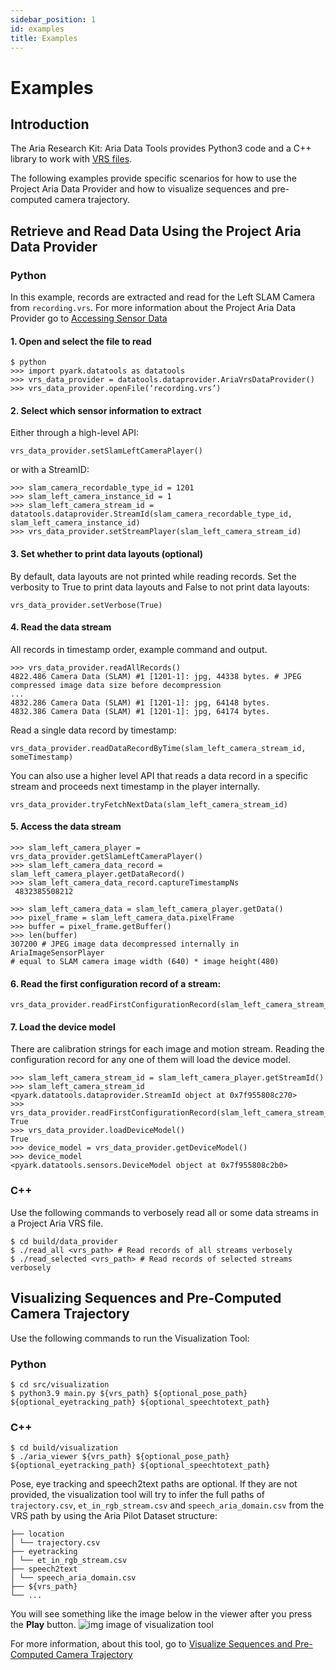 ```yaml
---
sidebar_position: 1
id: examples
title: Examples
---
```


# Examples

## Introduction
The Aria Research Kit: Aria Data Tools provides Python3 code and a C++ library to work with [VRS files](/aria-vrs.mdx).

The following examples provide specific scenarios for how to use the Project Aria Data Provider and how to visualize sequences and pre-computed camera trajectory.


## Retrieve and Read Data Using the Project Aria Data Provider

### Python

In this example, records are extracted and read for the Left SLAM Camera from `recording.vrs`.
For more information about the Project Aria Data Provider go to [Accessing Sensor Data](howto/dataprovider.mdx)


#### 1. Open and select the file to read

```
$ python
>>> import pyark.datatools as datatools
>>> vrs_data_provider = datatools.dataprovider.AriaVrsDataProvider()
>>> vrs_data_provider.openFile(‘recording.vrs’)
```

#### 2. Select which sensor information to extract

Either through a high-level API:

```
vrs_data_provider.setSlamLeftCameraPlayer()
```

or with a StreamID:

```
>>> slam_camera_recordable_type_id = 1201
>>> slam_left_camera_instance_id = 1
>>> slam_left_camera_stream_id = datatools.dataprovider.StreamId(slam_camera_recordable_type_id, slam_left_camera_instance_id)
>>> vrs_data_provider.setStreamPlayer(slam_left_camera_stream_id)
```

#### 3.  Set whether to print data layouts (optional)

By default, data layouts are not printed while reading records. Set the verbosity to True to print data layouts and False to not print data layouts:

```
vrs_data_provider.setVerbose(True)
```

#### 4. Read the data stream

All records in timestamp order, example command and output.

```
>>> vrs_data_provider.readAllRecords()
4822.486 Camera Data (SLAM) #1 [1201-1]: jpg, 44338 bytes. # JPEG compressed image data size before decompression
...
4832.286 Camera Data (SLAM) #1 [1201-1]: jpg, 64148 bytes.
4832.386 Camera Data (SLAM) #1 [1201-1]: jpg, 64174 bytes.
```

Read a single data record by timestamp:

```
vrs_data_provider.readDataRecordByTime(slam_left_camera_stream_id, someTimestamp)
```

You can also use a higher level API that reads a data record in a specific stream and proceeds next timestamp in the player internally.

```
vrs_data_provider.tryFetchNextData(slam_left_camera_stream_id)
```


#### 5. Access the data stream

```
>>> slam_left_camera_player = vrs_data_provider.getSlamLeftCameraPlayer()
>>> slam_left_camera_data_record = slam_left_camera_player.getDataRecord()
>>> slam_left_camera_data_record.captureTimestampNs
 4832385508212

>>> slam_left_camera_data = slam_left_camera_player.getData()
>>> pixel_frame = slam_left_camera_data.pixelFrame
>>> buffer = pixel_frame.getBuffer()
>>> len(buffer)
307200 # JPEG image data decompressed internally in AriaImageSensorPlayer
# equal to SLAM camera image width (640) * image height(480)

```

#### 6. Read the first configuration record of a stream:

```
vrs_data_provider.readFirstConfigurationRecord(slam_left_camera_stream_id)
```

#### 7. Load the device model

There are calibration strings for each image and motion stream. Reading the configuration record for any one of them will load the device model.

```
>>> slam_left_camera_stream_id = slam_left_camera_player.getStreamId()
>>> slam_left_camera_stream_id
<pyark.datatools.dataprovider.StreamId object at 0x7f955808c270>
>>> vrs_data_provider.readFirstConfigurationRecord(slam_left_camera_stream_id)
True
>>> vrs_data_provider.loadDeviceModel()
True
>>> device_model = vrs_data_provider.getDeviceModel()
>>> device_model
<pyark.datatools.sensors.DeviceModel object at 0x7f955808c2b0>
```


### C++

Use the following commands to verbosely read all or some data streams in a Project Aria VRS file.

```
$ cd build/data_provider
$ ./read_all <vrs_path> # Read records of all streams verbosely
$ ./read_selected <vrs_path> # Read records of selected streams verbosely
```



## Visualizing Sequences and Pre-Computed Camera Trajectory

Use the following commands to run the Visualization Tool:


### Python

```
$ cd src/visualization
$ python3.9 main.py ${vrs_path} ${optional_pose_path} ${optional_eyetracking_path} ${optional_speechtotext_path}
```



### C++

```
$ cd build/visualization
$ ./aria_viewer ${vrs_path} ${optional_pose_path} ${optional_eyetracking_path} ${optional_speechtotext_path}

```

Pose, eye tracking and speech2text paths are optional. If they are not provided, the visualization tool will try to infer the full paths of `trajectory.csv`, `et_in_rgb_stream.csv` and `speech_aria_domain.csv` from the VRS path by using the Aria Pilot Dataset structure:


```
├── location
│ └── trajectory.csv
├── eyetracking
│ └── et_in_rgb_stream.csv
├── speech2text
│ └── speech_aria_domain.csv
├── ${vrs_path}
└── ...
```


You will see something like the image below in the viewer after you press the **Play** button.
![img image of visualization tool](/img/docs/aria_viewer.png)

For more information, about this tool, go to [Visualize Sequences and Pre-Computed Camera Trajectory](howto/visualizing.mdx)
